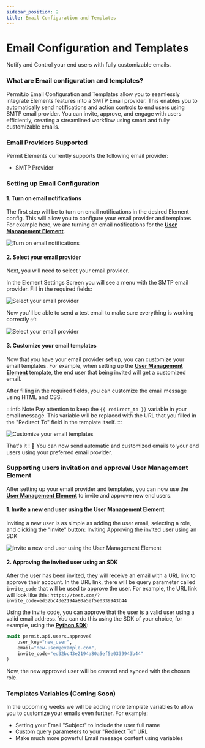 ```yaml
---
sidebar_position: 2
title: Email Configuration and Templates
---
```



# Email Configuration and Templates

Notify and Control your end users with fully customizable emails.
<br />

### What are Email configuration and templates?

Permit.io Email Configuration and Templates allow you to seamlessly integrate Elements features into a SMTP Email provider.
This enables you to automatically send notifications and action controls to end users using SMTP email provider.
You can invite, approve, and engage with users efficiently, creating a streamlined workflow using smart and fully customizable emails.

### Email Providers Supported

Permit Elements currently supports the following email provider:

<div className="list">
	<ul>
		<li>
			<span>SMTP Provider</span>
		</li>
	</ul>
</div>


### Setting up Email Configuration

#### 1. Turn on email notifications

The first step will be to turn on email notifications in the desired Element config.
This will allow you to configure your email provider and templates.
For example here, we are turning on email notifications for the **[User Management Element](/embeddable-uis/element/user-management)**.

![Turn on email notifications](/img/elements/emails/email-notification-toggle.png)

#### 2. Select your email provider

Next, you will need to select your email provider.

In the Element Settings Screen you will see a menu with the SMTP email provider.
Fill in the required fields:

![Select your email provider](/img/elements/emails/elements-settings.png)

Now you'll be able to send a test email to make sure everything is working correctly ✅:

![Select your email provider](/img/elements/emails/test-email.png)

#### 3. Customize your email templates

Now that you have your email provider set up, you can customize your email templates.
For example, when setting up the **[User Management Element](/embeddable-uis/element/user-management)** template, the end user that being invited will get a customized email.

After filling in the required fields, you can customize the email message using HTML and CSS.

:::info Note
Pay attention to keep the `{{ redirect_to }}` variable in your email message.
This variable will be replaced with the URL that you filled in the "Redirect To" field in the template itself.
:::

![Customize your email templates](/img/elements/emails/email-template-content.png)

That's it ! 👏 You can now send automatic and customized emails to your end users using your preferred email provider.

### Supporting users invitation and approval User Management Element

After setting up your email provider and templates, you can now use the **[User Management Element](/embeddable-uis/element/user-management)** to invite and approve new end users.

#### 1. Invite a new end user using the User Management Element

Inviting a new user is as simple as adding the user email, selecting a role, and clicking the "Invite" button:
Inviting Approving the invited user using an SDK

![Invite a new end user using the User Management Element](/img/elements/emails/invite-user.png)

#### 2. Approving the invited user using an SDK

After the user has been invited, they will receive an email with a URL link to approve their account.
In the URL link, there will be query parameter called `invite_code` that will be used to approve the user.
For example, the URL link will look like this:
`https://test.com/?invite_code=ed32bc43e2194a80a5ef5e0339943b44`

Using the invite code, you can approve that the user is a valid user using a valid email address.
You can do this using the SDK of your choice, for example, using the **[Python SDK](/sdk/python/quickstart-python)**:

```python
await permit.api.users.approve(
    user_key="new_user",
    email="new-user@example.com",
    invite_code="ed32bc43e2194a80a5ef5e0339943b44"
)
```

Now, the new approved user will be created and synced with the chosen role.

### Templates Variables (Coming Soon)

In the upcoming weeks we will be adding more template variables to allow you to customize your emails even further.
For example:

<div className="list">
	<ul>
		<li>
			<span>Setting your Email "Subject" to include the user full name </span>
		</li>
		<li>
			<span>Custom query parameters to your "Redirect To" URL</span>
		</li>
		<li>
			<span>Make much more powerful Email message content using variables</span>
		</li>
	</ul>
</div>

<br />
<EmailUpdatesBox />

<HelpSupportTile />

<!-- ### Easy to use

The UI elements can be easily embedded into any web application or website, making it simple for users to incorporate secure authentication and authorization capabilities into their own projects.

### Customizable

The UI elements can be customized to match the look and feel of the user's website or application.

### Secure

The UI elements use industry-standard protocols and techniques to ensure the security of user authentication and authorization processes.

![User Management Embeddable UI](/img/elements/generic/guide.png) -->
